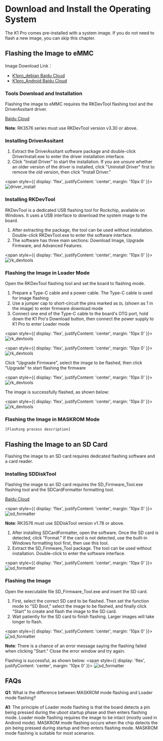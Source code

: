 # Download and Install the Operating System

The K1 Pro comes pre-installed with a system image. If you do not need to flash a new image, you can skip this chapter.

## Flashing the Image to eMMC

Image Download Link：
- [K1pro_debian Baidu Cloud](https://pan.baidu.com/s/1AvvPxCaF9EDkc0shuRwt3w?pwd=n3zs)
- [K1pro_Android Baidu Cloud](https://pan.baidu.com/s/1JzsEQcZn4m8RXQwwo4aYWw?pwd=kxv3)

### Tools Download and Installation

Flashing the image to eMMC requires the RKDevTool flashing tool and the DriverAssitant driver.

[Baidu Cloud](https://pan.baidu.com/s/1rsxSt4PT4A2Xqy7Y-3IAPg?pwd=1xtb)

**Note**: RK3576 series must use RKDevTool version v3.30 or above.

### Installing DriverAssitant

1. Extract the DriverAssitant software package and double-click DriverInstall.exe to enter the driver installation interface.
2. Click "Install Driver" to start the installation. If you are unsure whether an older version of the driver is installed, click "Uninstall Driver" first to remove the old version, then click "Install Driver."

<span style={{ 
  display: 'flex', 
  justifyContent: 'center',
  margin: '10px 0'
}}>
![driver_install](/img/k1pro/getting-started/driver_install_en.png)
</span>
### Installing RKDevTool

RKDevTool is a dedicated USB flashing tool for Rockchip, available on Windows. It uses a USB interface to download the system image to the board.

1. After extracting the package, the tool can be used without installation. Double-click RKDevTool.exe to enter the software interface.
2. The software has three main sections: Download Image, Upgrade Firmware, and Advanced Features.

<span style={{ 
  display: 'flex', 
  justifyContent: 'center',
  margin: '10px 0'
}}>
![rk_devtools](/img/k1pro/getting-started/rk_devtools_en.png)  
</span>

### Flashing the Image in Loader Mode

Open the RKDevTool flashing tool and set the board to flashing mode.

1. Prepare a Type-C cable and a power cable. The Type-C cable is used for image flashing
2. Use a jumper cap to short-circuit the pins marked as `DL` (shown as 1 in the image) to enter firmware download mode
3. Connect one end of the Type-C cable to the board's OTG port, hold down the K1 Pro's Download button, then connect the power supply to K1 Pro to enter Loader mode

<span style={{ 
  display: 'flex', 
  justifyContent: 'center',
  margin: '10px 0'
}}>
![rk_devtools](/img/k1pro/getting-started/k1pro_loader.png)
</span>

<span style={{ 
  display: 'flex', 
  justifyContent: 'center',
  margin: '10px 0'
}}>
![rk_devtools](/img/k1pro/getting-started/loader_devtools1.png)
</span>

Click "Upgrade Firmware", select the image to be flashed, then click "Upgrade" to start flashing the firmware

<span style={{ 
  display: 'flex', 
  justifyContent: 'center',
  margin: '10px 0'
}}>
![rk_devtools](/img/k1pro/getting-started/loader_devtools2.png)
</span>

The image is successfully flashed, as shown below:

<span style={{ 
  display: 'flex', 
  justifyContent: 'center',
  margin: '10px 0'
}}>
![rk_devtools](/img/k1pro/getting-started/rk_devtools_4_en.png) 
</span>

### Flashing the Image in MASKROM Mode

```
[Flashing process description]
```

## Flashing the Image to an SD Card

Flashing the image to an SD card requires dedicated flashing software and a card reader.

### Installing SDDiskTool

Flashing the image to an SD card requires the SD_Firmware_Tool.exe flashing tool and the SDCardFormatter formatting tool.

[Baidu Cloud](https://pan.baidu.com/s/1rsxSt4PT4A2Xqy7Y-3IAPg?pwd=1xtb)

<span style={{ 
  display: 'flex', 
  justifyContent: 'center',
  margin: '10px 0'
}}>
![sd_formatter](/img/k1pro/getting-started/sd_formatter_en.png) 
</span>

**Note**: RK3576 must use SDDiskTool version v1.78 or above.

1. After installing SDCardFormatter, open the software. Once the SD card is detected, click "Format." If the card is not detected, use the built-in Windows formatting tool first, then use this tool.
2. Extract the SD_Firmware_Tool package. The tool can be used without installation. Double-click to enter the software interface.

<span style={{ 
  display: 'flex', 
  justifyContent: 'center',
  margin: '10px 0'
}}>
   ![sd_formatter](/img/k1pro/getting-started/sd_tools_1_en.png)
</span>

### Flashing the Image

Open the executable file SD_Firmware_Tool.exe and insert the SD card.

1. First, select the correct SD card to be flashed. Then set the function mode to "SD Boot," select the image to be flashed, and finally click "Start" to create and flash the image to the SD card.
2. Wait patiently for the SD card to finish flashing. Larger images will take longer to flash.

<span style={{ 
  display: 'flex', 
  justifyContent: 'center',
  margin: '10px 0'
}}>
   ![sd_formatter](/img/k1pro/getting-started/sd_tools_2_en.png)
   </span>

**Note**: There is a chance of an error message saying the flashing failed when clicking "Start." Close the error window and try again.

Flashing is successful, as shown below:
<span style={{ 
  display: 'flex', 
  justifyContent: 'center',
  margin: '10px 0'
}}>
![sd_formatter](/img/k1pro/getting-started/sd_tools_3_en.png)
</span>

## FAQs

**Q1**: What is the difference between MASKROM mode flashing and Loader mode flashing?

**A1**: The principle of Loader mode flashing is that the board detects a pin being pressed during the uboot startup phase and then enters flashing mode. Loader mode flashing requires the image to be intact (mostly used in Android mode). MASKROM mode flashing occurs when the chip detects the pin being pressed during startup and then enters flashing mode. MASKROM mode flashing is suitable for most scenarios.
